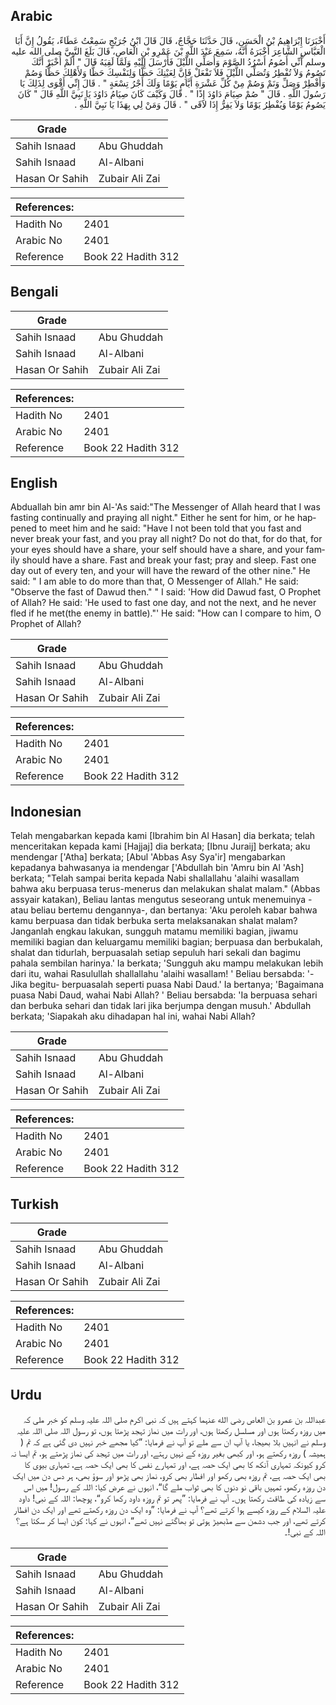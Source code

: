 ## Arabic


<div dir="rtl" lang="ar" style={{fontSize:'larger',backgroundColor:'#f8f9fa',padding:20}}>
أَخْبَرَنَا إِبْرَاهِيمُ بْنُ الْحَسَنِ، قَالَ حَدَّثَنَا حَجَّاجٌ، قَالَ قَالَ ابْنُ جُرَيْجٍ سَمِعْتُ عَطَاءً، يَقُولُ إِنَّ أَبَا الْعَبَّاسِ الشَّاعِرَ أَخْبَرَهُ أَنَّهُ، سَمِعَ عَبْدَ اللَّهِ بْنَ عَمْرِو بْنِ الْعَاصِ، قَالَ بَلَغَ النَّبِيَّ صلى الله عليه وسلم أَنِّي أَصُومُ أَسْرُدُ الصَّوْمَ وَأُصَلِّي اللَّيْلَ فَأَرْسَلَ إِلَيْهِ وَلَمَّا لَقِيَهُ قَالَ ‏"‏ أَلَمْ أُخْبَرْ أَنَّكَ تَصُومُ وَلاَ تُفْطِرُ وَتُصَلِّي اللَّيْلَ فَلاَ تَفْعَلْ فَإِنَّ لِعَيْنِكَ حَظًّا وَلِنَفْسِكَ حَظًّا وَلأَهْلِكَ حَظًّا وَصُمْ وَأَفْطِرْ وَصَلِّ وَنَمْ وَصُمْ مِنْ كُلِّ عَشْرَةِ أَيَّامٍ يَوْمًا وَلَكَ أَجْرُ تِسْعَةٍ ‏"‏ ‏.‏ قَالَ إِنِّي أَقْوَى لِذَلِكَ يَا رَسُولَ اللَّهِ ‏.‏ قَالَ ‏"‏ صُمْ صِيَامَ دَاوُدَ إِذًا ‏"‏ ‏.‏ قَالَ وَكَيْفَ كَانَ صِيَامُ دَاوُدَ يَا نَبِيَّ اللَّهِ قَالَ ‏"‏ كَانَ يَصُومُ يَوْمًا وَيُفْطِرُ يَوْمًا وَلاَ يَفِرُّ إِذَا لاَقَى ‏"‏ ‏.‏ قَالَ وَمَنْ لِي بِهَذَا يَا نَبِيَّ اللَّهِ ‏.‏
</div>
<div style={{backgroundColor:'#f8f9fa',padding:20, marginBottom: 10}}><table> <thead> <tr> <th>Grade</th> <th></th> </tr> </thead> <tbody> <tr><td>Sahih Isnaad</td><td>Abu Ghuddah</td></tr><tr><td>Sahih Isnaad</td><td>Al-Albani</td></tr><tr><td>Hasan Or Sahih</td><td>Zubair Ali Zai</td></tr></tbody></table><table> <thead> <tr> <th>References:</th> <th></th> </tr> </thead> <tbody><tr><td>Hadith No</td><td>2401</td></tr><tr><td>Arabic No</td><td>2401</td></tr><tr><td>Reference</td><td>Book 22 Hadith 312</td></tr></tbody></table></div>

## Bengali


<div dir="ltr" lang="bn" style={{fontSize:'larger',backgroundColor:'#f8f9fa',padding:20}}>

</div>
<div style={{backgroundColor:'#f8f9fa',padding:20, marginBottom: 10}}><table> <thead> <tr> <th>Grade</th> <th></th> </tr> </thead> <tbody> <tr><td>Sahih Isnaad</td><td>Abu Ghuddah</td></tr><tr><td>Sahih Isnaad</td><td>Al-Albani</td></tr><tr><td>Hasan Or Sahih</td><td>Zubair Ali Zai</td></tr></tbody></table><table> <thead> <tr> <th>References:</th> <th></th> </tr> </thead> <tbody><tr><td>Hadith No</td><td>2401</td></tr><tr><td>Arabic No</td><td>2401</td></tr><tr><td>Reference</td><td>Book 22 Hadith 312</td></tr></tbody></table></div>

## English


<div dir="ltr" lang="en" style={{fontSize:'larger',backgroundColor:'#f8f9fa',padding:20}}>
Abduallah bin amr bin Al-'As said:"The Messenger of Allah heard that I was fasting continually and praying all night." Either he sent for him, or he happened to meet him and he said: "Have I not been told that you fast and never break your fast, and you pray all night? Do not do that, for do that, for your eyes should have a share, your self should have a share, and your family should have a share. Fast and break your fast; pray and sleep. Fast one day out of every ten, and your will have the reward of the other nine." He said: " I am able to do more than that, O Messenger of Allah." He said: "Observe the fast of Dawud then." " I said: 'How did Dawud fast, O Prophet of Allah? He said: 'He used to fast one day, and not the next, and he never fled if he met(the enemy in battle)."' He said: "How can I compare to him, O Prophet of Allah?
</div>
<div style={{backgroundColor:'#f8f9fa',padding:20, marginBottom: 10}}><table> <thead> <tr> <th>Grade</th> <th></th> </tr> </thead> <tbody> <tr><td>Sahih Isnaad</td><td>Abu Ghuddah</td></tr><tr><td>Sahih Isnaad</td><td>Al-Albani</td></tr><tr><td>Hasan Or Sahih</td><td>Zubair Ali Zai</td></tr></tbody></table><table> <thead> <tr> <th>References:</th> <th></th> </tr> </thead> <tbody><tr><td>Hadith No</td><td>2401</td></tr><tr><td>Arabic No</td><td>2401</td></tr><tr><td>Reference</td><td>Book 22 Hadith 312</td></tr></tbody></table></div>

## Indonesian


<div dir="ltr" lang="id" style={{fontSize:'larger',backgroundColor:'#f8f9fa',padding:20}}>
Telah mengabarkan kepada kami [Ibrahim bin Al Hasan] dia berkata; telah menceritakan kepada kami [Hajjaj] dia berkata; [Ibnu Juraij] berkata; aku mendengar ['Atha] berkata; [Abul 'Abbas Asy Sya'ir] mengabarkan kepadanya bahwasanya ia mendengar ['Abdullah bin 'Amru bin Al 'Ash] berkata; "Telah sampai berita kepada Nabi shallallahu 'alaihi wasallam bahwa aku berpuasa terus-menerus dan melakukan shalat malam." (Abbas assyair katakan), Beliau lantas mengutus seseorang untuk menemuinya -atau beliau bertemu dengannya-, dan bertanya: 'Aku peroleh kabar bahwa kamu berpuasa dan tidak berbuka serta melaksanakan shalat malam? Janganlah engkau lakukan, sungguh matamu memiliki bagian, jiwamu memiliki bagian dan keluargamu memiliki bagian; berpuasa dan berbukalah, shalat dan tidurlah, berpuasalah setiap sepuluh hari sekali dan bagimu pahala sembilan harinya.' Ia berkata; 'Sungguh aku mampu melakukan lebih dari itu, wahai Rasulullah shallallahu 'alaihi wasallam! ' Beliau bersabda: '-Jika begitu- berpuasalah seperti puasa Nabi Daud.' Ia bertanya; 'Bagaimana puasa Nabi Daud, wahai Nabi Allah? ' Beliau bersabda: 'Ia berpuasa sehari dan berbuka sehari dan tidak lari jika berjumpa dengan musuh.' Abdullah berkata; 'Siapakah aku dihadapan hal ini, wahai Nabi Allah?
</div>
<div style={{backgroundColor:'#f8f9fa',padding:20, marginBottom: 10}}><table> <thead> <tr> <th>Grade</th> <th></th> </tr> </thead> <tbody> <tr><td>Sahih Isnaad</td><td>Abu Ghuddah</td></tr><tr><td>Sahih Isnaad</td><td>Al-Albani</td></tr><tr><td>Hasan Or Sahih</td><td>Zubair Ali Zai</td></tr></tbody></table><table> <thead> <tr> <th>References:</th> <th></th> </tr> </thead> <tbody><tr><td>Hadith No</td><td>2401</td></tr><tr><td>Arabic No</td><td>2401</td></tr><tr><td>Reference</td><td>Book 22 Hadith 312</td></tr></tbody></table></div>

## Turkish


<div dir="ltr" lang="tr" style={{fontSize:'larger',backgroundColor:'#f8f9fa',padding:20}}>

</div>
<div style={{backgroundColor:'#f8f9fa',padding:20, marginBottom: 10}}><table> <thead> <tr> <th>Grade</th> <th></th> </tr> </thead> <tbody> <tr><td>Sahih Isnaad</td><td>Abu Ghuddah</td></tr><tr><td>Sahih Isnaad</td><td>Al-Albani</td></tr><tr><td>Hasan Or Sahih</td><td>Zubair Ali Zai</td></tr></tbody></table><table> <thead> <tr> <th>References:</th> <th></th> </tr> </thead> <tbody><tr><td>Hadith No</td><td>2401</td></tr><tr><td>Arabic No</td><td>2401</td></tr><tr><td>Reference</td><td>Book 22 Hadith 312</td></tr></tbody></table></div>

## Urdu


<div dir="rtl" lang="ur" style={{fontSize:'larger',backgroundColor:'#f8f9fa',padding:20}}>
عبداللہ بن عمرو بن العاص رضی الله عنہما کہتے ہیں کہ نبی اکرم صلی اللہ علیہ وسلم کو خبر ملی کہ میں روزہ رکھتا ہوں اور مسلسل رکھتا ہوں، اور رات میں نماز تہجد پڑھتا ہوں، تو رسول اللہ صلی اللہ علیہ وسلم نے انہیں بلا بھیجا، یا آپ ان سے ملے تو آپ نے فرمایا: ”کیا مجھے خبر نہیں دی گئی ہے کہ تم ( ہمیشہ ) روزہ رکھتے ہو، اور کبھی بغیر روزہ کے نہیں رہتے، اور رات میں تہجد کی نماز پڑھتے ہو، تم ایسا نہ کرو کیونکہ تمہاری آنکھ کا بھی ایک حصہ ہے، اور تمہارے نفس کا بھی ایک حصہ ہے، تمہاری بیوی کا بھی ایک حصہ ہے، تم روزہ بھی رکھو اور افطار بھی کرو، نماز بھی پڑھو اور سوؤ بھی، ہر دس دن میں ایک دن روزہ رکھو، تمہیں باقی نو دنوں کا بھی ثواب ملے گا“، انہوں نے عرض کیا: اللہ کے رسول! میں اس سے زیادہ کی طاقت رکھتا ہوں۔ آپ نے فرمایا: ”پھر تو تم روزہ داود رکھا کرو“، پوچھا: اللہ کے نبی! داود علیہ السلام کے روزہ کیسے ہوا کرتے تھے؟ آپ نے فرمایا: ”وہ ایک دن روزہ رکھتے تھے اور ایک دن افطار کرتے تھے، اور جب دشمن سے مڈبھیڑ ہوتی تو بھاگتے نہیں تھے“، انہوں نے کہا: کون ایسا کر سکتا ہے؟ اللہ کے نبی!۔
</div>
<div style={{backgroundColor:'#f8f9fa',padding:20, marginBottom: 10}}><table> <thead> <tr> <th>Grade</th> <th></th> </tr> </thead> <tbody> <tr><td>Sahih Isnaad</td><td>Abu Ghuddah</td></tr><tr><td>Sahih Isnaad</td><td>Al-Albani</td></tr><tr><td>Hasan Or Sahih</td><td>Zubair Ali Zai</td></tr></tbody></table><table> <thead> <tr> <th>References:</th> <th></th> </tr> </thead> <tbody><tr><td>Hadith No</td><td>2401</td></tr><tr><td>Arabic No</td><td>2401</td></tr><tr><td>Reference</td><td>Book 22 Hadith 312</td></tr></tbody></table></div>